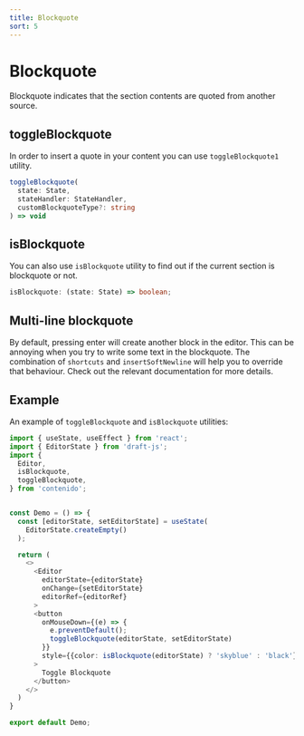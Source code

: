 ```yaml
---
title: Blockquote
sort: 5
---
```


# Blockquote

Blockquote indicates that the section contents are quoted from another source.

## toggleBlockquote

In order to insert a quote in your content you can use `toggleBlockquote1` utility.

```ts
toggleBlockquote(
  state: State,
  stateHandler: StateHandler,
  customBlockquoteType?: string
) => void
```

## isBlockquote

You can also use `isBlockquote` utility to find out if the current section is
blockquote or not.

```ts
isBlockquote: (state: State) => boolean;
```

## Multi-line blockquote

By default, pressing enter will create another block in the editor. This can be
annoying when you try to write some text in the blockquote. The combination of
`shortcuts` and `insertSoftNewline` will help you to override that behaviour. Check
out the relevant documentation for more details.

## Example

An example of `toggleBlockquote` and `isBlockquote` utilities:

```ts
import { useState, useEffect } from 'react';
import { EditorState } from 'draft-js';
import {
  Editor,
  isBlockquote,
  toggleBlockquote,
} from 'contenido';


const Demo = () => {
  const [editorState, setEditorState] = useState(
    EditorState.createEmpty()
  );

  return (
    <>
      <Editor
        editorState={editorState}
        onChange={setEditorState}
        editorRef={editorRef}
      >
      <button
        onMouseDown={(e) => {
          e.preventDefault();
          toggleBlockquote(editorState, setEditorState)
        }}
        style={{color: isBlockquote(editorState) ? 'skyblue' : 'black'}}
      >
        Toggle Blockquote
      </button>
    </>
  )
}

export default Demo;
```
